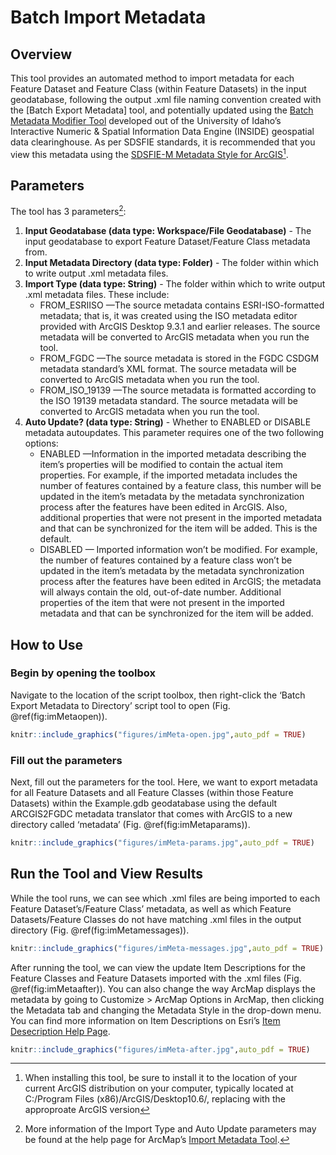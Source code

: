 # Batch Import Metadata {#imMeta}

## Overview
This tool provides an automated method to import metadata for each Feature Dataset and Feature Class (within Feature Datasets) in the input geodatabase, following the output .xml file naming convention created with the [Batch Export Metadata] tool, and potentially updated using the [Batch Metadata Modifier Tool](http://insideidaho.org/helpdocs/batch_metadata_modifier_tool.html) developed out of the University of Idaho's Interactive Numeric & Spatial Information Data Engine (INSIDE) geospatial data clearinghouse.
As per SDSFIE standards, it is recommended that you view this metadata using the [SDSFIE-M Metadata Style for ArcGIS](https://www.sdsfieonline.org/Standards/Metadata)^[When installing this tool, be sure to install it to the location of your current ArcGIS distribution on your computer, typically located at C:/Program Files (x86)/ArcGIS/Desktop10.6/, replacing with the approproate ArcGIS version].


## Parameters
The tool has 3 parameters^[More information of the Import Type and Auto Update parameters may be found at the help page for ArcMap's [Import Metadata Tool](http://desktop.arcgis.com/en/arcmap/latest/tools/conversion-toolbox/import-metadata.htm).]:  

1. **Input Geodatabase (data type: Workspace/File Geodatabase)** - The input geodatabase to export Feature Dataset/Feature Class metadata from.
2. **Input Metadata Directory (data type: Folder)** - The folder within which to write output .xml metadata files.
3. **Import Type (data type: String)** - The folder within which to write output .xml metadata files. These include:
    * FROM_ESRIISO —The source metadata contains ESRI-ISO-formatted metadata; that is, it was created using the ISO metadata editor provided with ArcGIS Desktop 9.3.1 and earlier releases. The source metadata will be converted to ArcGIS metadata when you run the tool.
    * FROM_FGDC —The source metadata is stored in the FGDC CSDGM metadata standard's XML format. The source metadata will be converted to ArcGIS metadata when you run the tool.
    * FROM_ISO_19139 —The source metadata is formatted according to the ISO 19139 metadata standard. The source metadata will be converted to ArcGIS metadata when you run the tool.
4. **Auto Update? (data type: String)** - Whether to ENABLED or DISABLE metadata autoupdates. This parameter requires one of the two following options:
    * ENABLED —Information in the imported metadata describing the item's properties will be modified to contain the actual item properties. For example, if the imported metadata includes the number of features contained by a feature class, this number will be updated in the item's metadata by the metadata synchronization process after the features have been edited in ArcGIS. Also, additional properties that were not present in the imported metadata and that can be synchronized for the item will be added. This is the default.
    * DISABLED — Imported information won't be modified. For example, the number of features contained by a feature class won't be updated in the item's metadata by the metadata synchronization process after the features have been edited in ArcGIS; the metadata will always contain the old, out-of-date number. Additional properties of the item that were not present in the imported metadata and that can be synchronized for the item will be added.


## How to Use
### Begin by opening the toolbox  
Navigate to the location of the script toolbox, then right-click the 'Batch Export Metadata to Directory' script tool to open (Fig. \@ref(fig:imMetaopen)).
```r
knitr::include_graphics("figures/imMeta-open.jpg",auto_pdf = TRUE)
```
###  Fill out the parameters 
Next, fill out the parameters for the tool. Here, we want to export metadata for all Feature Datasets and all Feature Classes (within those Feature Datasets) within the Example.gdb geodatabase using the default ARCGIS2FGDC metadata translator that comes with ArcGIS to a new directory called 'metadata' (Fig. \@ref(fig:imMetaparams)). 
```r
knitr::include_graphics("figures/imMeta-params.jpg",auto_pdf = TRUE)
```
## Run the Tool and View Results
While the tool runs, we can see which .xml files are being imported to each Feature Dataset's/Feature Class' metadata, as well as which Feature Datasets/Feature Classes do not have matching .xml files in the output directory (Fig. \@ref(fig:imMetamessages)). 
```r
knitr::include_graphics("figures/imMeta-messages.jpg",auto_pdf = TRUE)
```

After running the tool, we can view the update Item Descriptions for the Feature Classes and Feature Datasets imported with the .xml files (Fig. \@ref(fig:imMetaafter)). You can also change the way ArcMap displays the metadata by going to Customize > ArcMap Options in ArcMap, then clicking the Metadata tab and changing the Metadata Style in the drop-down menu. You can find more information on Item Descriptions on Esri's [Item Desecription Help Page](http://desktop.arcgis.com/en/arcmap/latest/map/working-with-arcmap/documenting-items-in-the-catalog-window.htm).

```r
knitr::include_graphics("figures/imMeta-after.jpg",auto_pdf = TRUE)
```